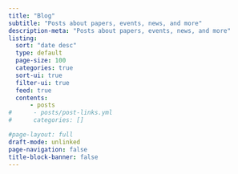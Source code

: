 ```yaml
---
title: "Blog"
subtitle: "Posts about papers, events, news, and more"
description-meta: "Posts about papers, events, news, and more"
listing: 
  sort: "date desc"
  type: default
  page-size: 100
  categories: true
  sort-ui: true
  filter-ui: true
  feed: true
  contents: 
      - posts
#      - posts/post-links.yml
#      categories: [] 

#page-layout: full
draft-mode: unlinked
page-navigation: false
title-block-banner: false
---
```


